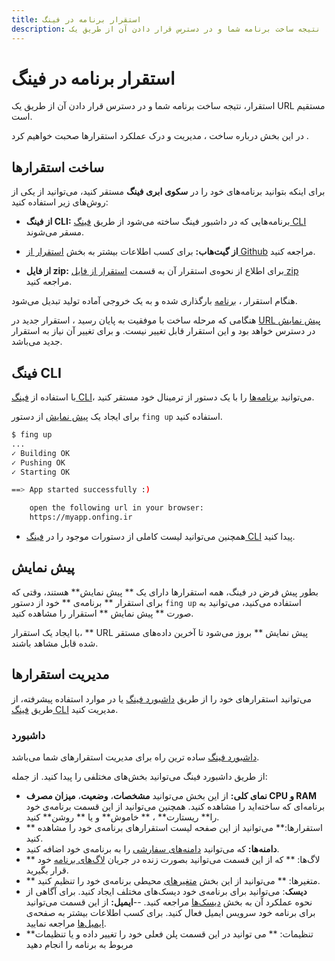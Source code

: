 ```yaml
---
title: استقرار برنامه در فینگ
description: استقرار، نتیجه ساخت برنامه شما و در دسترس قرار دادن آن از طریق یک URL مستقیم است.
---
```


# استقرار برنامه در فینگ

استقرار، نتیجه ساخت برنامه شما و در دسترس قرار دادن آن از طریق یک URL مستقیم است.

در این بخش درباره ساخت ، مدیریت و درک عملکرد استقرارها صحبت خواهیم کرد .

## ساخت استقرارها

برای اینکه بتوانید برنامه‌های خود را در **سکوی ابری فینگ** مستقر کنید، می‌توانید از یکی از روش‌های زیر استفاده کنید:

- **از فینگ CLI:** برنامه‌هایی که در داشبور فینگ ساخته می‌شود از طریق [فینگ CLI](/references/deployments#فینگ-cli) مسقر می‌شوند.


- **از گیت‌هاب:** برای کسب اطلاعات بیشتر به بخش [استقرار از Github](/references/github) مراجعه کنید.


- **از فایل zip:** برای اطلاع از نحوه‌ی استقرار آن به قسمت [استقرار از فایل zip](/references/upload) مراجعه کنید.


هنگام استقرار ، [برنامه](/references/overview) بارگذاری شده و به یک خروجی آماده تولید تبدیل می‌شود.

هنگامی که مرحله ساخت با موفقیت به پایان رسید ، استقرار جدید در [URL پیش نمایش](/references/deployments#پیش-نمایش) در دسترس خواهد بود و این استقرار قابل تغییر نیست. و برای تغییر آن نیاز به استقرار جدید می‌باشد.

## فینگ CLI

با استفاده از [فینگ CLI](/quickstart/create-app)، می‌توانید [برنامه‌ها](/references/overview) را با یک دستور از ترمینال خود مستقر کنید.

برای ایجاد یک [پیش نمایش](/references/deployments#پیش-نمایش) از دستور `fing up` استفاده کنید.

```bash
$ fing up
...
✓ Building OK
✓ Pushing OK
✓ Starting OK

==> App started successfully :)

	open the following url in your browser:
	https://myapp.onfing.ir
```

- همچنین می‌توانید لیست کاملی از دستورات موجود را در [فینگ CLI](/references/commands) پیدا کنید.


## پیش نمایش

بطور پیش فرض در فینگ، همه استقرارها دارای یک ** پیش نمایش** هستند، وقتی که برای استقرار ** برنامه‌ی ** خود از دستور `fing up` استفاده می‌کنید، می‌توانید به صورت ** پیش نمایش ** استقرار را مشاهده کنید.

با ایجاد یک استقرار، ** URL پیش نمایش ** بروز می‌شود تا آخرین داده‌های مستقر شده قابل مشاهد باشند.

## مدیریت استقرارها

می‌توانید استقرارهای خود را از طریق [داشبورد فینگ](https://cloud.fing.ir) یا در موارد استفاده پیشرفته، از طریق [فینگ CLI](/quickstart/installation) مدیریت کنید.

### داشبورد

[داشبورد فینگ](https://cloud.fing.ir) ساده ترین راه برای مدیریت استقرارهای شما می‌باشد.

از طریق داشبورد فینگ می‌توانید بخش‌های مختلفی را پیدا کنید. از جمله:

- **نمای کلی:** از این بخش می‌توانید **مشخصات**، **وضعیت**، **میزان مصرف CPU و RAM** برنامه‌ای که ساخته‌اید را مشاهده کنید. همچنین می‌توانید از این قسمت برنامه‌ی خود را** ریستارت** ، ** خاموش** و یا ** روشن** کنید.
- ** استقرارها:** می‌توانید از این صفحه لیست استقرارهای برنامه‌ی خود را مشاهده کنید.
- **دامنه‌ها:** که می‌توانید [دامنه‌های سفارشی](/references/domains) را به برنامه‌ی خود اضافه کنید.
- ** لاگ‌ها: ** که از این قسمت می‌توانید بصورت زنده در جریان [لاگ‌های برنامه‌‌](/references/logs) خود قرار بگیرید.
- ** متغیرها: ** می‌توانید از این بخش [متغیرهای](/references/environment-variables) محیطی برنامه‌ی خود را تنظیم کنید.
- **دیسک‌**: می‌توانید برای برنامه‌ی خود دیسک‌های مختلف ایجاد کنید. برای آگاهی از نحوه عملکرد آن به بخش [دیسک‌ها](/references/discks) مراجعه کنید.
--**ایمیل:** از این قسمت می‌توانید برای برنامه خود سرویس ایمیل فعال کنید. برای کسب اطلاعات بیشتر به صفحه‌ی [ایمیل‌ها](/references/mails) مراجعه نمایید.
- **تنظیمات: ** می توانید در این قسمت پلن فعلی خود را تغییر داده و یا تنظیمات مربوط به برنامه را انجام دهید 